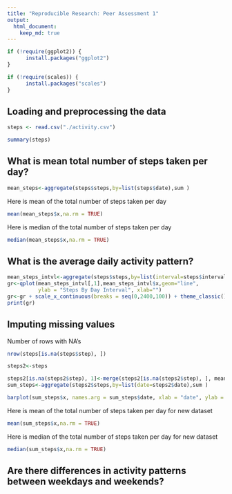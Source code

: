 ```yaml
---
title: "Reproducible Research: Peer Assessment 1"
output: 
  html_document:
    keep_md: true
---
```

```r
if (!require(ggplot2)) {
      install.packages("ggplot2")
}

if (!require(scales)) {
      install.packages("scales")
}

```

## Loading and preprocessing the data

```r
steps <- read.csv("./activity.csv")

summary(steps)
```

## What is mean total number of steps taken per day?
```r
mean_steps<-aggregate(steps$steps,by=list(steps$date),sum )
```
Here is mean of the total number of steps taken per day
```r
mean(mean_steps$x,na.rm = TRUE)
```
Here is median of the total number of steps taken per day
```r
median(mean_steps$x,na.rm = TRUE)
```

## What is the average daily activity pattern?
```r
mean_steps_intvl<-aggregate(steps$steps,by=list(interval=steps$interval),mean, na.rm=TRUE )
gr<-qplot(mean_steps_intvl[,1],mean_steps_intvl$x,geom="line",
          ylab = "Steps By Day Interval", xlab="") 
gr<-gr + scale_x_continuous(breaks = seq(0,2400,100)) + theme_classic()
print(gr)
```


## Imputing missing values
Number of rows with NA's
```r
nrow(steps[is.na(steps$step), ])
```

```r
steps2<-steps

steps2[is.na(steps2$step), 1]<-merge(steps2[is.na(steps2$step), ], mean_steps_intvl, by="interval")$x
sum_steps<-aggregate(steps2$steps,by=list(date=steps2$date),sum )

barplot(sum_steps$x, names.arg = sum_steps$date, xlab = "date", ylab = "steps")
```
Here is mean of the total number of steps taken per day for new dataset
```r
mean(sum_steps$x,na.rm = TRUE)
```
Here is median of the total number of steps taken per day for new dataset
```r
median(sum_steps$x,na.rm = TRUE)
```

## Are there differences in activity patterns between weekdays and weekends?


